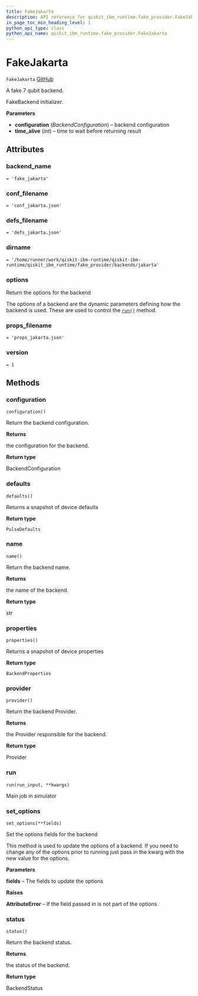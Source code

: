```yaml
---
title: FakeJakarta
description: API reference for qiskit_ibm_runtime.fake_provider.FakeJakarta
in_page_toc_min_heading_level: 1
python_api_type: class
python_api_name: qiskit_ibm_runtime.fake_provider.FakeJakarta
---
```


# FakeJakarta

<span id="qiskit_ibm_runtime.fake_provider.FakeJakarta" />

`FakeJakarta` [GitHub](https://github.com/qiskit/qiskit-ibm-runtime/tree/stable/0.19/qiskit_ibm_runtime/fake_provider/backends/jakarta/fake_jakarta.py "view source code")

A fake 7 qubit backend.

FakeBackend initializer.

**Parameters**

*   **configuration** (*BackendConfiguration*) – backend configuration
*   **time\_alive** (*int*) – time to wait before returning result

## Attributes

<span id="qiskit_ibm_runtime.fake_provider.FakeJakarta.backend_name" />

### backend\_name

`= 'fake_jakarta'`

<span id="qiskit_ibm_runtime.fake_provider.FakeJakarta.conf_filename" />

### conf\_filename

`= 'conf_jakarta.json'`

<span id="qiskit_ibm_runtime.fake_provider.FakeJakarta.defs_filename" />

### defs\_filename

`= 'defs_jakarta.json'`

<span id="qiskit_ibm_runtime.fake_provider.FakeJakarta.dirname" />

### dirname

`= '/home/runner/work/qiskit-ibm-runtime/qiskit-ibm-runtime/qiskit_ibm_runtime/fake_provider/backends/jakarta'`

<span id="qiskit_ibm_runtime.fake_provider.FakeJakarta.options" />

### options

Return the options for the backend

The options of a backend are the dynamic parameters defining how the backend is used. These are used to control the [`run()`](#qiskit_ibm_runtime.fake_provider.FakeJakarta.run "qiskit_ibm_runtime.fake_provider.FakeJakarta.run") method.

<span id="qiskit_ibm_runtime.fake_provider.FakeJakarta.props_filename" />

### props\_filename

`= 'props_jakarta.json'`

<span id="qiskit_ibm_runtime.fake_provider.FakeJakarta.version" />

### version

`= 1`

## Methods

### configuration

<span id="qiskit_ibm_runtime.fake_provider.FakeJakarta.configuration" />

`configuration()`

Return the backend configuration.

**Returns**

the configuration for the backend.

**Return type**

BackendConfiguration

### defaults

<span id="qiskit_ibm_runtime.fake_provider.FakeJakarta.defaults" />

`defaults()`

Returns a snapshot of device defaults

**Return type**

`PulseDefaults`

### name

<span id="qiskit_ibm_runtime.fake_provider.FakeJakarta.name" />

`name()`

Return the backend name.

**Returns**

the name of the backend.

**Return type**

str

### properties

<span id="qiskit_ibm_runtime.fake_provider.FakeJakarta.properties" />

`properties()`

Returns a snapshot of device properties

**Return type**

`BackendProperties`

### provider

<span id="qiskit_ibm_runtime.fake_provider.FakeJakarta.provider" />

`provider()`

Return the backend Provider.

**Returns**

the Provider responsible for the backend.

**Return type**

Provider

### run

<span id="qiskit_ibm_runtime.fake_provider.FakeJakarta.run" />

`run(run_input, **kwargs)`

Main job in simulator

### set\_options

<span id="qiskit_ibm_runtime.fake_provider.FakeJakarta.set_options" />

`set_options(**fields)`

Set the options fields for the backend

This method is used to update the options of a backend. If you need to change any of the options prior to running just pass in the kwarg with the new value for the options.

**Parameters**

**fields** – The fields to update the options

**Raises**

**AttributeError** – If the field passed in is not part of the options

### status

<span id="qiskit_ibm_runtime.fake_provider.FakeJakarta.status" />

`status()`

Return the backend status.

**Returns**

the status of the backend.

**Return type**

BackendStatus

